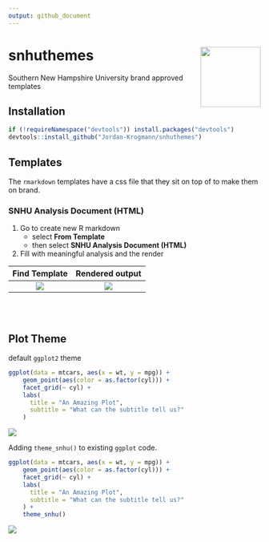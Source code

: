 ```yaml
---
output: github_document
---
```

# snhuthemes <img src="./imgs/snhu-logo.png" align="right" width="120" />

Southern New Hampshire University brand approved templates

## Installation

```r
if (!requireNamespace("devtools")) install.packages("devtools")
devtools::install_github("Jordan-Krogmann/snhuthemes")
```

## Templates

The `rmarkdown` templates have a css file that they sit on top of to make them on brand.

### SNHU Analysis Document (HTML)

1. Go to create new R markdown
    + select __From Template__
    + then select __SNHU Analysis Document (HTML)__
2. Fill with meaningful analysis and the render

 Find Template             |  Rendered output
:-------------------------:|:-------------------------:
![](./imgs/template_3.png)  |  ![](./imgs/template_4.png)


<br>
<br>

## Plot Theme

default `ggplot2` theme

``` r
ggplot(data = mtcars, aes(x = wt, y = mpg)) +
    geom_point(aes(color = as.factor(cyl))) +
    facet_grid(~ cyl) + 
    labs(
      title = "An Amazing Plot",
      subtitle = "What can the subtitle tell us?"
    ) 
```

![](./imgs/ggplot2_theme_plt.png)


Adding `theme_snhu()` to existing `ggplot` code.

``` r
ggplot(data = mtcars, aes(x = wt, y = mpg)) +
    geom_point(aes(color = as.factor(cyl))) +
    facet_grid(~ cyl) + 
    labs(
      title = "An Amazing Plot",
      subtitle = "What can the subtitle tell us?"
    ) + 
    theme_snhu()
```

![](./imgs/snhu_theme_plt.png)

